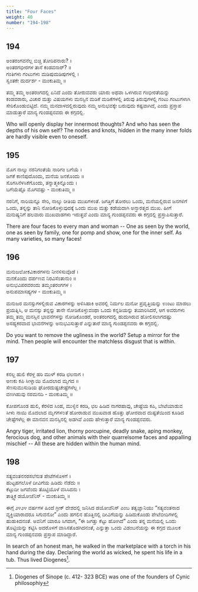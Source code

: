 ```yaml
---
title: "Four Faces"
weight: 40
number: "194-198"
---
```


## 194

ಅಂತರಂಗವನೆಲ್ಲ ಬಿಚ್ಚಿ ತೋರಿಪನಾರು? ।  
ಅಂತರಗಭೀರಗಳ ತಾನೆ ಕಂಡವನಾರ್? ॥  
ಗಂತಿಗಳು ಗಂಟುಗಳು ಮಡಿಪುಮಡಿಪುಗಳಲ್ಲಿ ।  
ಸ್ವಂತಕೇ ದುರ್ದರ್ಶ - ಮಂಕುತಿಮ್ಮ ॥

ತಮ್ಮ ತಮ್ಮ ಅಂತರಂಗದಲ್ಲಿ ಏನಿದೆ ಎಂದು ತೋರುವವರು ಯಾರು ಅಥವಾ ಒಳಗಿರುವ ಗಂಭೀರತೆಯನ್ನು ಕಂಡವರಾರು, ವಿಚಾರ ಮತ್ತು ವಿಷಯಗಳು ಮನಸ್ಸಿನ ಮಡಿಕೆ ಮಡಿಕೆಗಳಲ್ಲಿ ತಿರುವು ತಿರುವುಗಳಲ್ಲಿ ಗಂಟು ಗಂಟುಗಳಾಗಿ ಸೇರಿಕೊಂಡುಬಿಟ್ಟಿದೆ. ನಮ್ಮ ಮನದಾಳದಲ್ಲಿರುವುದು ನಮ್ಮ ಅನುಭವಕ್ಕೇ ಬರುವುದು ಕಷ್ಟವಾಗಿದೆ, ಎಂದು ಪ್ರಸ್ತಾಪ ಮಾಡುತ್ತಾರೆ ಮಾನ್ಯ ಗುಂಡಪ್ಪನವರು ಈ ಕಗ್ಗದಲ್ಲಿ.

Who will openly display her innermost thoughts? And who has seen the depths of his own self? The nodes and knots, hidden in the many inner folds are hardly visible even to oneself.

## 195

ಮೊಗ ನಾಲ್ಕು ನರನಿಗಂತೆಯೆ ನಾರಿಗಂ ಬಗೆಯೆ ।  
ಜಗಕೆ ಕಾಣಿಪುದೊಂದು, ಮನೆಯ ಜನಕೊಂದು ॥  
ಸೊಗಸಿನೆಳಸಿಕೆಗೊಂದು, ತನ್ನಾತ್ಮಕಿನ್ನೊಂದು ।  
ಬಗೆಯೆಷ್ಟೊ ಮೊಗವಷ್ಟು - ಮಂಕುತಿಮ್ಮ ॥

ನರನಿಗೆ, ನಾರಿಯನ್ನೂ ಸೇರಿ, ನಾಲ್ಕು ರೀತಿಯ ಮುಖಗಳಂತೆ. ಜಗತ್ತಿಗೆ ತೋರಲು ಒಂದು, ಮನೆಯಲ್ಲಿರುವ ಜನಗಳಿಗೆ ಒಂದು, ತನ್ನನ್ನು ತಾನಿ ನೋಡಿಕೊಳ್ಳುವುದಕ್ಕೆ ಒಂದು ಮುಖ ಮತ್ತು ಕಡೆಯದಾಗಿ ಅನ್ತಾರತ್ಮದ ಮುಖ. ಹೀಗೆ ಮನುಷ್ಯನಿಗೆ ಹಲವಾರು ಮುಖವಾಡಗಳು ಇರುತ್ತವೆ ಎಂದು ಮಾನ್ಯ ಗುಂಡಪ್ಪನವರು ಈ ಕಗ್ಗದಲ್ಲಿ ಪ್ರಸ್ತಾಪಿಸುತ್ತಾರೆ.

There are four faces to every man and woman -- One as seen by the world, one as seen by family, one for pomp and show, one for the inner self. As many varieties, so many faces!

## 196

ಮನುಜಲೋಕವಿಕಾರಗಳನು ನೀನಳಿಸುವೊಡೆ ।  
ಮನಕೊಂದು ದರ್ಪಣವ ನಿರವಿಸೆಂತಾನುಂ ॥  
ಅನುಭವಿಪರವರಂದು ತಮ್ಮಂತರಂಗಗಳ ।  
ಅನುಪಮಾಸಹ್ಯಗಳ - ಮಂಕುತಿಮ್ಮ ॥

ಮನುಜರ ಮನಸ್ಸುಗಳಲ್ಲಿರುವ ವಿಕಾರಗಳನ್ನು ಅಳಿಸಿಹಾಕಿ ಅವರಲ್ಲಿ ನಿರ್ಮಲ ಮನೋ ಪ್ರವೃತ್ತಿಯನ್ನು ಉಂಟು ಮಾಡಲು ಪ್ರಯತ್ನಿಸಿ, ಆ ಮನಸ್ಸು ತನ್ನನ್ನು ತಾನೇ ನೋಡಿಕೊಳ್ಳುವಂಥಾ ಒಂದು ಕನ್ನಡಿಯನ್ನು ತಯಾರಿಸಿದರೆ, ಆಗ ಅವರುಗಳು ತಮ್ಮ ತಮ್ಮ ಮನಸ್ಸಿನ ಭಾವನೆಗಳನ್ನು ನೋಡಿಕೊಂಡರೆ, ಅಂತರಂಗದಲ್ಲಿ ಹುದುಗಿರುವ ಹೋಲಿಸಲಾಗದಷ್ಟು ಅಸಹ್ಯಕರವಾದ ಭಾವನೆಗಳನ್ನು ಅನುಭವಿಸುತ್ತಾರೆ ಎನ್ನುತಾರೆ ಮಾನ್ಯ ಗುಂಡಪ್ಪನವರು ಈ ಕಗ್ಗದಲ್ಲಿ.

Do you want to remove the ugliness in the world? Setup a mirror for the mind. Then people will encounter the matchless disgust that is within.

## 197

ಕನಲ್ದ ಹುಲಿ ಕೆರಳ್ದ ಹರಿ ಮುಳ್ ‍ಕರಡಿ ಛಲನಾಗ ।  
ಅಣಕು ಕಪಿ ಸೀಳ್ನಾಯಿ ಮೊದಲಾದ ಮೃಗದ ॥  
ಸೆಣಸುಮುಸುಡಿಯ ಘೋರದುಷ್ಟಚೇಷ್ಟೆಗಳೆಲ್ಲ ।  
ವಣಗಿಹುವು ನರಮನದಿ - ಮಂಕುತಿಮ್ಮ ॥

ಕೋಪಗೊಂಡ ಹುಲಿ, ಕೆರಳಿದ ಸಿಂಹ, ಮುಳ್ಳಿನ ಕರಡಿ, ಛಲ ಹಿಡಿದ ನಾಗರಹಾವು, ಚೇಷ್ಟೆಯ ಕಪಿ, ಬೇಟೆಯಾಡುವ ಸೀಳು ನಾಯಿ ಮೊದಲಾದ ಮೃಗಗಳ೦ತೆ ಹೋರಾಡುವ ಮುಖವಾಡ ಹೊತ್ತು ಘೋರವಾದ ದುಷ್ಟತೆಯಿಂದ ಕೂಡಿದ ಚೇಷ್ಟೆಗಳೆಲ್ಲ ಈ ಮಾನವನ ಮನಸ್ಸಿನಲ್ಲಿ ಅಡಗಿವೆ ಎಂದು ಹೇಳುತ್ತಾರೆ ಮಾನ್ಯ ಗುಂಡಪ್ಪನವರು.

Angry tiger, irritated lion, thorny porcupine, deadly snake, aping monkey, ferocious dog, and other animals with their quarrelsome faces and appalling mischief -- All these are hidden within the human mind.

## 198

ಸತ್ಯವಂತನನರಸಲೆನುತ ಪೇಟೆಗಳೊಳಗೆ ।  
ಹುಟ್ಟಹಗಲೊಳೆ ದೀವಿಗೆಯ ಹಿಡಿದು ನೆಡೆದು ॥  
ಕೆಟ್ಟುದೀ ಜಗವೆಂದು ತೊಟ್ಟಿಯೊಳೆ ವಸಿಸಿದನು ।  
ತಾತ್ತ್ವಿಕ ಡಯೋಜೆನಿಸ್ - ಮಂಕುತಿಮ್ಮ ॥

ಈಗ್ಗೆ ೨೪೨೪ ವರ್ಷಗಳ ಹಿಂದೆ ಗ್ರೀಕ್ ದೇಶದಲ್ಲಿ ಜನಿಸಿದ ಡಯೋಜೆನಿಸ್ ಎಂಬ ತತ್ವಜ್ಞಾನಿಯು “ಸತ್ಯವಂತನಾದ ವ್ಯಕ್ತಿಯಾರಾದರೂ ಸಿಗುವನೋ” ಎಂದು ಹಗಲಿನ ಹೊತ್ತಿನಲ್ಲಿ ದೀವಿಗೆಯನ್ನು ಹಿಡಿದುಕೊಂಡು ಪೇಟೆಬೀದಿಗಳಲ್ಲಿ ಹುಡುಕಿದನಂತೆ. ಅವನಿಗೆ ಯಾರೂ ಸಿಗದಾಗ, “ಈ ಜಗತ್ತು ಕೆಟ್ಟು ಹೋಗಿದೆ” ಎಂದು ತನ್ನ ಮನೆಯಲ್ಲಿ ಒಂದು ತೊಟ್ಟಿಯನ್ನು ಕಟ್ಟಿಸಿ ಅದರೊಳಗೆ ವಾಸಿಸತೊಡಗಿದನಂತೆ, ಎನ್ನುತ್ತಾ ಒಂದು ವಿಡಂಬನೆಯನ್ನು ಈ ಕಗ್ಗದ ಮೂಲಕ ಮಾನ್ಯ ಗುಂಡಪ್ಪನವರು ಪ್ರಸ್ತಾಪ ಮಾಡಿದ್ದಾರೆ.

In search of an honest man, he walked in the marketplace with a torch in his hand during the day. Declaring the world as wicked, he spent his life in a tub. Thus lived Diogenes[^78].

[^77]: in other words, it is only with great effort that one truly knows oneself
[^78]: Diogenes of Sinope (c. 412- 323 BCE) was one of the founders of Cynic philosophiy
